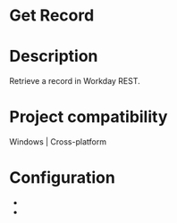 ﻿# Get Record

# Description

Retrieve a record in Workday REST.

# Project compatibility

Windows | Cross-platform

# Configuration

* 
*
